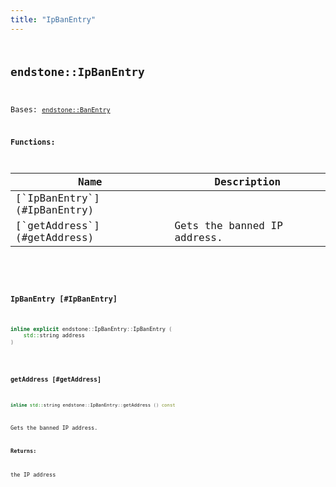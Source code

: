 ```yaml
---
title: "IpBanEntry"
---
```


## <code className="doc-symbol doc-symbol-class"/> endstone::IpBanEntry

Bases: [`endstone::BanEntry`](classendstone_1_1_ban_entry.md)
















**Functions:**

<table>
<thead>
   <tr>
      <th>Name</th>
      <th>Description</th>
   </tr>
</thead>
<tbody>
<tr key="classendstone_1_1_ip_ban_entry_1a0268afb79ea778f4a19d51f268bcb656">
    <td>[`IpBanEntry`](#IpBanEntry)</td>
    <td></td>
</tr>
<tr key="classendstone_1_1_ip_ban_entry_1a015a82a92b1a448b5e4235c15e75baa2">
    <td>[`getAddress`](#getAddress)</td>
    <td>Gets the banned IP address.</td>
</tr>
</tbody>
</table>

### <code className="doc-symbol doc-symbol-function"/> IpBanEntry [#IpBanEntry]

```cpp
inline explicit endstone::IpBanEntry::IpBanEntry (
    std::string address
) 
```
### <code className="doc-symbol doc-symbol-function"/> getAddress [#getAddress]

```cpp
inline std::string endstone::IpBanEntry::getAddress () const
```

Gets the banned IP address.





**Returns:**

the IP address 





        